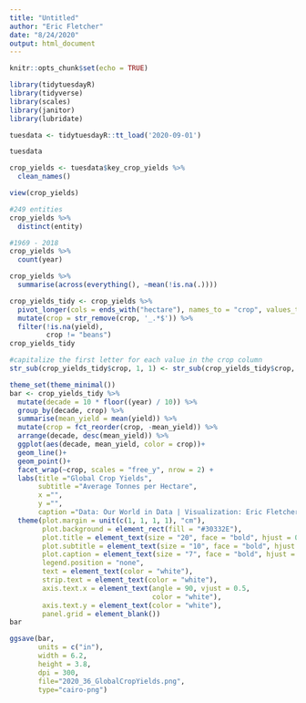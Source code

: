 ```yaml
---
title: "Untitled"
author: "Eric Fletcher"
date: "8/24/2020"
output: html_document
---
```


```r
knitr::opts_chunk$set(echo = TRUE)
```
```r
library(tidytuesdayR)
library(tidyverse)
library(scales)
library(janitor)
library(lubridate)

```
```r
tuesdata <- tidytuesdayR::tt_load('2020-09-01')

tuesdata

crop_yields <- tuesdata$key_crop_yields %>% 
  clean_names()
```

```r
view(crop_yields)

#249 entities
crop_yields %>% 
  distinct(entity)

#1969 - 2018
crop_yields %>% 
  count(year)

crop_yields %>% 
  summarise(across(everything(), ~mean(!is.na(.))))
```
```r
crop_yields_tidy <- crop_yields %>%
  pivot_longer(cols = ends_with("hectare"), names_to = "crop", values_to = "yield") %>% 
  mutate(crop = str_remove(crop, '_.*$')) %>% 
  filter(!is.na(yield),
         crop != "beans")
crop_yields_tidy

#capitalize the first letter for each value in the crop column
str_sub(crop_yields_tidy$crop, 1, 1) <- str_sub(crop_yields_tidy$crop, 1, 1) %>% str_to_upper()

theme_set(theme_minimal())
bar <- crop_yields_tidy %>% 
  mutate(decade = 10 * floor((year) / 10)) %>% 
  group_by(decade, crop) %>%
  summarise(mean_yield = mean(yield)) %>% 
  mutate(crop = fct_reorder(crop, -mean_yield)) %>% 
  arrange(decade, desc(mean_yield)) %>% 
  ggplot(aes(decade, mean_yield, color = crop))+
  geom_line()+
  geom_point()+
  facet_wrap(~crop, scales = "free_y", nrow = 2) +
  labs(title ="Global Crop Yields",
       subtitle ="Average Tonnes per Hectare",
       x ="",
       y ="",
       caption ="Data: Our World in Data | Visualization: Eric Fletcher")+
  theme(plot.margin = unit(c(1, 1, 1, 1), "cm"),
        plot.background = element_rect(fill = "#30332E"),
        plot.title = element_text(size = "20", face = "bold", hjust = 0.5),
        plot.subtitle = element_text(size = "10", face = "bold", hjust = 0.5),
        plot.caption = element_text(size = "7", face = "bold", hjust = 0.5),
        legend.position = "none",
        text = element_text(color = "white"),
        strip.text = element_text(color = "white"),
        axis.text.x = element_text(angle = 90, vjust = 0.5,
                                   color = "white"),
        axis.text.y = element_text(color = "white"),
        panel.grid = element_blank())
bar

ggsave(bar, 
       units = c("in"),
       width = 6.2,
       height = 3.8,
       dpi = 300, 
       file="2020_36_GlobalCropYields.png", 
       type="cairo-png") 

```














